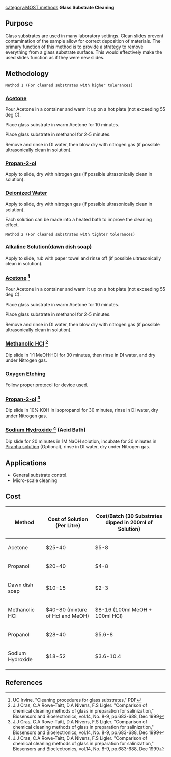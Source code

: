 {{MOST}} [[category:MOST methods]]
'''Glass Substrate Cleaning'''

==Purpose==

Glass substrates are used in many laboratory settings. Clean slides prevent contamination of the sample allow for correct deposition of materials. The primary function of this method is to provide a strategy to remove everything from a glass substrate surface. This would effectively make the used slides function as if they were new slides. 

==Methodology==
 Method 1 (For cleaned substrates with higher tolerances)
===[https://www.inrf.uci.edu/wordpress/wp-content/uploads/sop-wet-cleaning-pro-for-glass-substrates.pdf Acetone]===
Pour Acetone in a container and warm it up on a hot plate (not exceeding 55 deg C).

Place glass substrate in warm Acetone for 10 minutes.

Place glass substrate in methanol for 2-5 minutes.

Remove and rinse in DI water, then blow dry with nitrogen gas (if possible ultrasonically clean in solution).

===[https://en.wikipedia.org/wiki/Isopropyl_alcohol Propan-2-ol]===
Apply to slide, dry with nitrogen gas (if possible ultrasonically clean in solution).

===[http://www.conservation-wiki.com/wiki/Deionized_water Deionized Water]===
Apply to slide, dry with nitrogen gas (if possible ultrasonically clean in solution).

Each solution can be made into a heated bath to improve the cleaning effect. 


 Method 2 (For cleaned substrates with tighter tolerances)
===[https://en.wikipedia.org/wiki/Alkali Alkaline Solution(dawn dish soap)]===
Apply to slide, rub with paper towel and rinse off (if possible ultrasonically clean in solution).

===[https://www.inrf.uci.edu/wordpress/wp-content/uploads/sop-wet-cleaning-pro-for-glass-substrates.pdf Acetone] <ref> UC Irvine. "Cleaning procedures for glass substrates," PDF </ref>===

Pour Acetone in a container and warm it up on a hot plate (not exceeding 55 deg C).

Place glass substrate in warm Acetone for 10 minutes.

Place glass substrate in methanol for 2-5 minutes.

Remove and rinse in DI water, then blow dry with nitrogen gas (if possible ultrasonically clean in solution).

===[http://www.sciencedirect.com/science/article/pii/S0956566399000433 Methanolic HCl] <ref> J.J Cras, C.A Rowe-Taitt, D.A Nivens, F.S Ligler. "Comparison of chemical cleaning methods of glass in preparation for salinization," Biosensors and Bioelectronics, vol.14, No. 8-9, pp.683-688, Dec 1999 </ref>===
Dip slide in 1:1 MeOH:HCl for 30 minutes, then rinse in DI water, and dry under Nitrogen gas.

===[https://en.wikipedia.org/wiki/Plasma_etching Oxygen Etching]===
Follow proper protocol for device used.

===[http://www.sciencedirect.com/science/article/pii/S0956566399000433 Propan-2-ol] <ref> J.J Cras, C.A Rowe-Taitt, D.A Nivens, F.S Ligler. "Comparison of chemical cleaning methods of glass in preparation for salinization," Biosensors and Bioelectronics, vol.14, No. 8-9, pp.683-688, Dec 1999 </ref> ===
Dip slide in 10% KOH in isopropanol for 30 minutes,
rinse in DI water, dry under Nitrogen gas.

===[http://www.sciencedirect.com/science/article/pii/S0956566399000433 Sodium Hydroxide <ref> J.J Cras, C.A Rowe-Taitt, D.A Nivens, F.S Ligler. "Comparison of chemical cleaning methods of glass in preparation for salinization," Biosensors and Bioelectronics, vol.14, No. 8-9, pp.683-688, Dec 1999 </ref> ] (Acid Bath)===
Dip slide for 20 minutes in 1M NaOH solution, incubate for 30 minutes in [https://en.wikipedia.org/wiki/Piranha_solution Piranha solution] (Optional),
rinse in DI water, dry under Nitrogen gas.

==Applications==
*General substrate control. 
*Micro-scale cleaning

==Cost==
{| class="wikitable" style="float:right; margin:.5em"
|-
! Method  
! Cost of Solution (Per Litre) 
! Cost/Batch (30 Substrates dipped in 200ml of Solution)
|-
| Acetone
| $25-40
| $5-8
|-
| Propanol
| $20-40 
| $4-8
|-
| Dawn dish soap
| $10-15 
| $2-3
|-
| Methanolic HCl
| $40-80 (mixture of Hcl and MeOH)
| $8-16 (100ml MeOH + 100ml HCl)
|-
| Propanol 
| $28-40 
| $5.6-8
|-
|Sodium Hydroxide
|$18-52
|$3.6-10.4
|}
{{clear}}

==References==